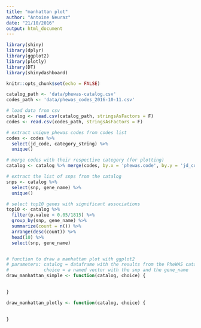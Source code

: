 ```yaml
---
title: "manhattan plot"
author: "Antoine Neuraz"
date: "21/10/2016"
output: html_document
---
```


```r
library(shiny)
library(dplyr)
library(ggplot2)
library(plotly)
library(DT)
library(shinydashboard)

knitr::opts_chunk$set(echo = FALSE)

catalog_path <- 'data/phewas-catalog.csv'
codes_path <- 'data/phewas_codes_2016-10-11.csv'

# load data from csv
catalog <- read.csv(catalog_path, stringsAsFactors = F)
codes <- read.csv(codes_path, stringsAsFactors = F)

# extract unique phewas codes from codes list
codes <- codes %>% 
  select(jd_code, category_string) %>%
  unique()

# merge codes with their respective category (for plotting)
catalog <- catalog %>% merge(codes, by.x = 'phewas.code', by.y = 'jd_code')

# extract the list of snps from the catalog
snps <- catalog %>% 
  select(snp, gene_name) %>%
  unique() 

# select top10 genes with significant associations 
top10 <- catalog %>% 
  filter(p.value < 0.05/1815) %>% 
  group_by(snp, gene_name) %>%
  summarize(count = n()) %>% 
  arrange(desc(count)) %>%
  head(10) %>% 
  select(snp, gene_name)


# function to draw a manhattan plot with ggplot2 
# parameters: catalog = dataframe with the results from the PheWAS catalog
#             choice = a named vector with the snp and the gene_name
draw_manhattan_simple <- function(catalog, choice) {

  
}

draw_manhattan_plotly <- function(catalog, choice) {
  
  
}
```
